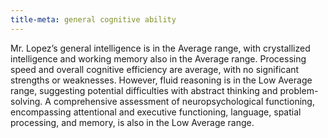 ```yaml
---
title-meta: general cognitive ability
---
```


<!-- ### General Intellectual Functioning -->

Mr. Lopez's general intelligence is in the Average range, with crystallized
intelligence and working memory also in the Average range. Processing speed and
overall cognitive efficiency are average, with no significant strengths or
weaknesses. However, fluid reasoning is in the Low Average range, suggesting
potential difficulties with abstract thinking and problem-solving. A
comprehensive assessment of neuropsychological functioning, encompassing
attentional and executive functioning, language, spatial processing, and memory,
is also in the Low Average range.
